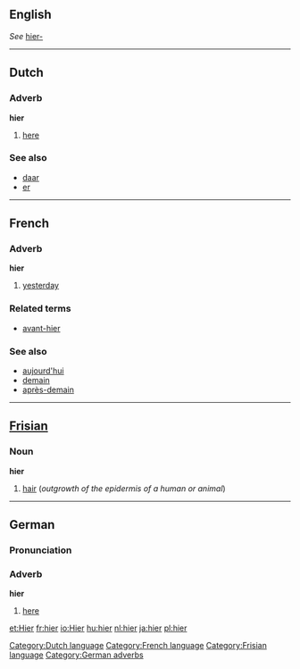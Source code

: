 ==English==
''See'' [[hier-]]

----
==Dutch==
=== Adverb===
'''hier'''

#[[here]]

===See also===
*[[daar]]
*[[er]]

[[Category:Dutch language]]
----
==French==
=== Adverb===
'''hier'''

#[[yesterday]]

===Related terms===
*[[avant-hier]]

===See also===
*[[aujourd'hui]]
*[[demain]]
*[[après-demain]]

[[Category:French language]]
----
==[[Frisian]]==
=== Noun ===
'''hier'''

# [[hair]] (''outgrowth of the epidermis of a human or animal'')

[[Category:Frisian language]]
----
==German==
===Pronunciation===
{{IPA|[hiːɐ]}}
===Adverb===
'''hier'''

#[[here]]

[[Category:German adverbs]]

[[et:Hier]]
[[fr:hier]]
[[io:Hier]]
[[hu:hier]]
[[nl:hier]]
[[ja:hier]]
[[pl:hier]]